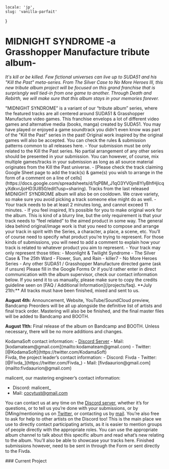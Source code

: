     locale: 'jp',
    slug: 'vanilla-parfait'
}

# MIDNIGHT SYNDROME -a Grasshopper Manufacture tribute album-

*It's kill or be killed. Few fictional universes can live up to SUDA51 and his "Kill the Past" meta-series. From The Silver Case to No More Heroes III, this new tribute album project will be focused on this grand franchise that is surprisngly well tied-in from one game to another. Through Death and Rebirth, we will make sure that this album stays in your memories forever.*

<WrappableParagraph title="Presentation">
"MIDNIGHT SYNDROME” is a variant of  our “tribute album” series, where the featured tracks are all centered around SUDA51 & Grasshopper Manufacture video games. This franchise envelops a lot of different video games and alternative media (books, manga) created by SUDA51. You may have played or enjoyed a game soundtrack you didn't even know was part of the "Kill the Past" series in the past! Original work inspired by the original games will also be accepted.
</WrappableParagraph>

<WrappableParagraph title="General KodamaSounds Specific Rules">
    <CtaButton link='/projects/faq' icon='book'>
        <span>You can check the rules & submission patterns common to all releases here.</span>
    </CtaButton>
</WrappableParagraph>

<WrappableParagraph title="MIDNIGHT SYNDROME Specific Music Rules">
- Your submission must be only related to the Kill the Past series. No partial arrangement of any other series should be presented in your submission. You can however, of course, mix multiple games/tracks in your submission as long as all source material originates from the Kill the Past universe.
- [Please check the track claiming Google Sheet page to add the track(s) & game(s) you wish to arrange in the form of a comment on a line of cells](https://docs.google.com/spreadsheets/d/1qPBM_J1qO3YV0jm8YlyBhfHjIcqyXdkvrJjoHD3U850/edit?usp=sharing). Tracks from the last released MIDNIGHT SYNDROME album will also be on cooldown. We crave variety, so make sure you avoid picking a track someone else might do as well. 
- Your track needs to be at least 2 minutes long, and cannot exceed 11 minutes.
- If you feel inspired, It’s possible for you to make original work for the album. This is kind of a blurry line, but the only requirement is that your track needs to “feel related” to the aimed product in some way. The general idea behind original/image work is that you need to compose and arrange your track in spirit with the Series, a character, a place, a scene, etc. You’ll of course need to specify what product you’re trying to represent. For those kinds of submissions, you will need to add a comment to explain how your track is related to whatever product you aim to represent.
- Your track may only represent those titles:
    - Moonlight & Twilight Syndrome
    - The Silver Case & The 25th Ward
    - Flower, Sun, and Rain
    - killer7
    - No More Heroes Series
    - Any other SUDA51 / Grasshopper Manufacture directed game (ask if unsure)
</WrappableParagraph>

<WrappableParagraph title="Track Submission">
<CtaButton link='https://forms.gle/tHHyniwLc57eKaGe7' icon='envelope'>
    <span>Please fill in the Google Forms</span>
</CtaButton>
Or if you’d rather enter in direct communication with the album supervisor, check our contact information below. If you send it to us manually, please make sure to copy the credits guideline seen on [FAQ / Additional Information](/projects/faq).
</WrappableParagraph>

<WrappableParagraph title="Deadlines">
**July 21th:** All tracks must have been finished, mixed and sent to us.

**August 4th:** Announcement, Website, YouTube/SoundCloud preview, Bandcamp Preorders will be all up alongside the definitive list of artists and final track order. Mastering will also be be finished, and the final master files will be added to Bandcamp and BOOTH.

**August 11th:** Final release of the album on Bandcamp and BOOTH. Unless necessary, there will be no more additions and changes.
</WrappableParagraph>

<WrappableParagraph title="Contact (Questions / Submissions)">
KodamaSoft contact information:
- <a href="/discord">Discord Server</a> 
- Mail: [kodamateam@gmail.com](mailto:kodamateam@gmail.com)
- Twitter: [@KodamaSoft](https://twitter.com/KodamaSoft)

<br/>
Fivda, the project leader’s contact information:
- Discord: Fivda
- Twitter: [@Fivda_](https://twitter.com/Fivda_)
- Mail: [fivdaaurion@gmail.com](mailto:fivdaaurion@gmail.com)

malicent, our mastering engineer’s contact information:
- Discord: malicent_
- Mail: [cocytust@gmail.com](mailto:cocytust@gmail.com)

You can contact us at any time on the <a href="/discord">Discord server</a>, whether it’s for questions, or to tell us you’re done with your submissions, or by DMing/mentioning us on [Twitter](https://twitter.com/KodamaSoft), or contacting us by [mail](mailto:kodamateam@gmail.com). You’re also free to ask for help to other artists on the Discord too! This is the main place we use to directly contact participating artists, as it is easier to mention groups of people directly with the appropriate roles. You can use the appropriate album channel to talk about this specific album and read what’s new relating to the album. You’ll also be able to showcase your tracks here. Finished submissions however, need to be sent in through the Form or sent directly to the Fivda.
</WrappableParagraph>

<WrappableParagraph title="Releases Information">
### Current Project
<ProjectInformation slug="midnight-syndrome" />
</WrappableParagraph>
